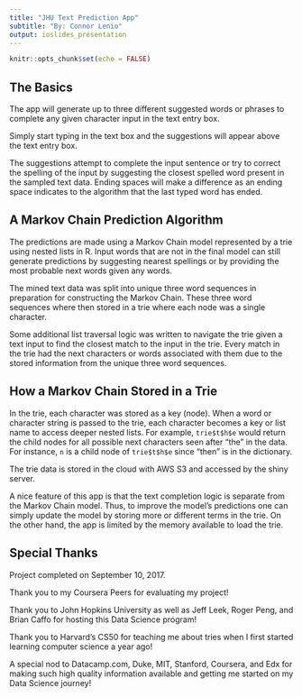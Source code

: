 ```yaml
---
title: "JHU Text Prediction App"
subtitle: "By: Connor Lenio"
output: ioslides_presentation
---
```


```r
knitr::opts_chunk$set(echo = FALSE)
```

## The Basics

The app will generate up to three different suggested words or phrases to complete any given character input in the text entry box.

Simply start typing in the text box and the suggestions will appear above the text entry box.

The suggestions attempt to complete the input sentence or try to correct the spelling of the input by suggesting the closest spelled word present in the sampled text data. Ending spaces will make a difference as an ending space indicates to the algorithm that the last typed word has ended.
        
        

## A Markov Chain Prediction Algorithm

The predictions are made using a Markov Chain model represented by a trie using nested lists in R. Input words that are not in the final model can still generate predictions by suggesting nearest spellings or by providing the most probable next words given any words.

The mined text data was split into unique three word sequences in preparation for constructing the Markov Chain. These three word sequences where then stored in a trie where each node was a single character.

Some additional list traversal logic was written to navigate the trie given a text input to find the closest match to the input in the trie. Every match in the trie had the next characters or words associated with them due to the stored information from the unique three word sequences.  



## How a Markov Chain Stored in a Trie

In the trie, each character was stored as a key (node). When a word or character string is passed to the trie, each character becomes a key or list name to access deeper nested lists. 
For example, `trie$t$h$e` would return the child nodes for all possible next characters seen after "the" in the data. For instance, `n` is a child node of `trie$t$h$e` since "then" is in the dictionary.

The trie data is stored in the cloud with AWS S3 and accessed by the shiny server.

A nice feature of this app is that the text completion logic is separate from the Markov Chain model. Thus, to improve the model's predictions one can simply update the model by storing more or different terms in the trie. On the other hand, the app is limited by the memory available to load the trie. 

## Special Thanks

Project completed on September 10, 2017.

Thank you to my Coursera Peers for evaluating my project!

Thank you to John Hopkins University as well as Jeff Leek, Roger Peng, and Brian Caffo for hosting this Data Science program!

Thank you to Harvard's CS50 for teaching me about tries when I first started learning computer science a year ago!

A special nod to Datacamp.com, Duke, MIT, Stanford, Coursera, and Edx for making such high quality information available and getting me started on my Data Science journey!

